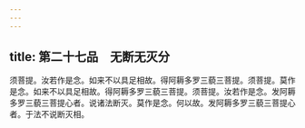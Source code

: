 ```yaml
---
---
---
```

title: 第二十七品　无断无灭分
---




须菩提。汝若作是念。如来不以具足相故。得阿耨多罗三藐三菩提。须菩提。莫作是念。如来不以具足相故。得阿耨多罗三藐三菩提。须菩提。汝若作是念。发阿耨多罗三藐三菩提心者。说诸法断灭。莫作是念。何以故。发阿耨多罗三藐三菩提心者。于法不说断灭相。